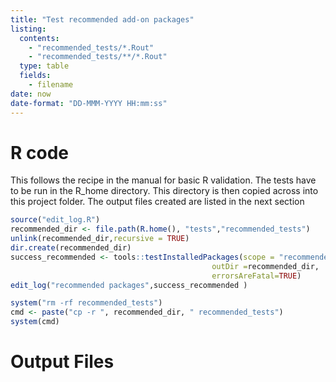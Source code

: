 ```yaml
---
title: "Test recommended add-on packages"
listing:
  contents:
    - "recommended_tests/*.Rout"
    - "recommended_tests/**/*.Rout"
  type: table
  fields: 
    - filename
date: now
date-format: "DD-MMM-YYYY HH:mm:ss"
---
```



# R code

This follows the recipe in the manual for basic R validation.  The tests have to be run in the R_home directory. This directory is then copied across into this project folder. The output files created are listed in the next section


```r
source("edit_log.R")
recommended_dir <- file.path(R.home(), "tests","recommended_tests")
unlink(recommended_dir,recursive = TRUE)
dir.create(recommended_dir)
success_recommended <- tools::testInstalledPackages(scope = "recommended", 
                                             outDir =recommended_dir,
                                             errorsAreFatal=TRUE)
edit_log("recommended packages",success_recommended )

system("rm -rf recommended_tests")
cmd <- paste("cp -r ", recommended_dir, " recommended_tests")
system(cmd)
```

# Output Files

